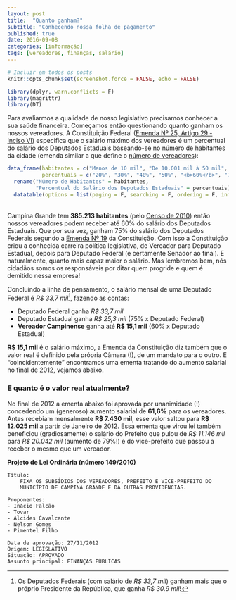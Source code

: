 ```yaml
---
layout: post
title:  "Quanto ganham?"
subtitle: "Conhecendo nossa folha de pagamento"
published: true
date: 2016-09-08
categories: [informação]
tags: [vereadores, finanças, salário]
---
```


```r
# Incluir em todos os posts
knitr::opts_chunk$set(screenshot.force = FALSE, echo = FALSE)

library(dplyr, warn.conflicts = F)
library(magrittr)
library(DT)
```

Para avaliarmos a qualidade de nosso legislativo precisamos conhecer a sua saúde financeira. Começamos então questionando quanto ganham os nossos vereadores. A Constituição Federal ([Emenda Nº 25, Artigo 29 - Inciso VI](http://www.planalto.gov.br/ccivil_03/Constituicao/Emendas/Emc/emc25.htm)) especifica que o salário máximo dos vereadores é um percentual do salário dos Deputados Estaduais baseando-se no número de habitantes da cidade (emenda similar a que define o [número de vereadores](https://nazareno.github.io/vereadorescg-site//2016/09/quem-sao.html)): 

```r
data_frame(habitantes = c("Menos de 10 mil", "De 10.001 mil à 50 mil", "De 50.001 à 100 mil", "De 100.001 à 300 mil", "<b>De 300.001 à 500 mil</b>", "Mais de 500.000"),
           percentuais = c("20%", "30%", "40%", "50%", "<b>60%</b>", "70%")) %>% 
  rename("Número de Habitantes" = habitantes, 
         "Percentual do Salário dos Deputados Estaduais" = percentuais) %>% 
  datatable(options = list(paging = F, searching = F, ordering = F, info = F), escape = F, rownames = FALSE)
```
<br>
Campina Grande tem **385.213 habitantes** (pelo [Censo de 2010](http://www.ibge.gov.br/home/estatistica/populacao/censo2010/)) então nossos vereadores podem receber até 60% do salário dos Deputados Estaduais. Que por sua vez, ganham 75% do salário dos Deputados Federais segundo a [Emenda Nº 19](http://www.planalto.gov.br/ccivil_03/Constituicao/Emendas/Emc/emc19.htm) da Constituição. Com isso a Constituição criou a conhecida carreira política legislativa, de Vereador para Deputado Estadual, depois para Deputado Federal (e certamente Senador ao final). E naturalmente, quanto mais capaz maior o salário. Mas lembremos bem, nós cidadãos somos os responsáveis por ditar quem progride e quem é demitido nessa empresa!

Concluindo a linha de pensamento, o salário mensal de uma Deputado Federal é *R$ 33,7 mil*[^footnote-salario-presidente], fazendo as contas:

[^footnote-salario-presidente]: Os Deputados Federais (com salário de *R$ 33,7 mil*) ganham mais que o próprio Presidente da República, que ganha *R$ 30.9 mil*!

* Deputado Federal ganha *R$ 33,7 mil*
* Deputado Estadual ganha *R$ 25,3 mil* (75% x Deputado Federal)
* **Vereador Campinense** ganha até **R$ 15,1 mil** (60% x Deputado Estadual)

**R$ 15,1 mil** é o salário máximo, a Emenda da Constituição diz também que o valor real é definido pela própria Câmara (!), de um mandato para o outro. E "coincidentemente" encontramos uma ementa tratando do aumento salarial no final de 2012, vejamos abaixo.

### E quanto é o valor real atualmente?

No final de 2012 a ementa abaixo foi aprovada por unanimidade (!) concedendo um (generoso) aumento salarial de **61,6%** para os vereadores. Antes recebiam mensalmente **R$ 7.430 mil**, esse valor saltou para **R$ 12.025 mil** a partir de Janeiro de 2012. Essa ementa que virou lei também beneficiou (gradiosamente) o salário do Prefeito que pulou de *R$ 11.146 mil* para *R$ 20.042 mil* (aumento de 79%!) e do vice-prefeito que passou a receber o mesmo que um vereador. 

**Projeto de Lei Ordinária (número 149/2010)**

    Título:
        FIXA OS SUBSÍDIOS DOS VEREADORES, PREFEITO E VICE-PREFEITO DO 
        MUNICÍPIO DE CAMPINA GRANDE E DÁ OUTRAS PROVIDÊNCIAS.

    Proponentes:
    - Inácio Falcão
    - Tovar
    - Alcides Cavalcante
    - Nelson Gomes
    - Pimentel Filho

    Data de aprovação: 27/11/2012
    Origem: LEGISLATIVO
    Situação: APROVADO
    Assunto principal: FINANÇAS PÚBLICAS
